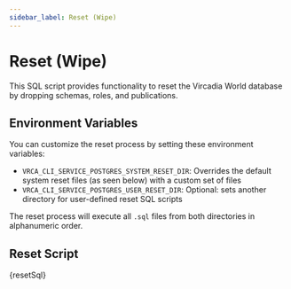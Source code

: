 ```yaml
---
sidebar_label: Reset (Wipe)
---
```




# Reset (Wipe)

This SQL script provides functionality to reset the Vircadia World database by dropping schemas, roles, and publications.

## Environment Variables

You can customize the reset process by setting these environment variables:

- <code>VRCA_CLI_SERVICE_POSTGRES_SYSTEM_RESET_DIR</code>: Overrides the default system reset files (as seen below) with a custom set of files
- <code>VRCA_CLI_SERVICE_POSTGRES_USER_RESET_DIR</code>: Optional: sets another directory for user-defined reset SQL scripts

The reset process will execute all `.sql` files from both directories in alphanumeric order.

## Reset Script

<CodeBlock language="sql" title="reset.sql">
  {resetSql}
</CodeBlock>
